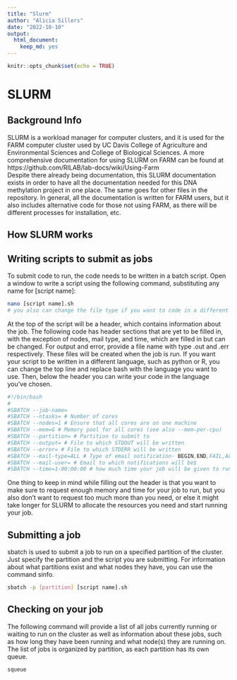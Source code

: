 ```yaml
---
title: "Slurm"
author: "Alicia Sillers"
date: "2022-10-10"
output:
  html_document: 
    keep_md: yes
---
```


```r
knitr::opts_chunk$set(echo = TRUE)
```

# SLURM

## Background Info

SLURM is a workload manager for computer clusters, and it is used for the FARM computer cluster used by UC Davis College of Agriculture and Environmental Sciences and College of Biological Sciences. A more comprehensive documentation for using SLURM on FARM can be found at https://github.com/RILAB/lab-docs/wiki/Using-Farm     
Despite there already being documentation, this SLURM documentation exists in order to have all the documentation needed for this DNA methylation project in one place. The same goes for other files in the repository. In general, all the documentation is written for FARM users, but it also includes alternative code for those not using FARM, as there will be different processes for installation, etc. 

## How SLURM works



## Writing scripts to submit as jobs

To submit code to run, the code needs to be written in a batch script. Open a window to write a script using the following command, substituting any name for [script name]:
```bash
nano [script name].sh
# you also can change the file type if you want to code in a different language. for example, you could write [script name].py for python
```

At the top of the script will be a header, which contains information about the job. The following code has header sections that are yet to be filled in, with the exception of nodes, mail type, and time, which are filled in but can be changed. For output and error, provide a file name with type .out and .err respectively. These files will be created when the job is run. If you want your script to be written in a different language, such as python or R, you can change the top line and replace bash with the language you want to use. Then, below the header you can write your code in the language you've chosen.
```bash
#!/bin/bash
#
#SBATCH --job-name=
#SBATCH --ntasks= # Number of cores
#SBATCH --nodes=1 # Ensure that all cores are on one machine
#SBATCH --mem=G # Memory pool for all cores (see also --mem-per-cpu)
#SBATCH --partition= # Partition to submit to
#SBATCH --output= # File to which STDOUT will be written
#SBATCH --error= # File to which STDERR will be written
#SBATCH --mail-type=ALL # Type of email notification- BEGIN,END,FAIL,ALL
#SBATCH --mail-user= # Email to which notifications will be$
#SBATCH --time=1-00:00:00 # how much time your job will be given to run
```

One thing to keep in mind while filling out the header is that you want to make sure to request enough memory and time for your job to run, but you also don't want to request too much more than you need, or else it might take longer for SLURM to allocate the resources you need and start running your job. 

## Submitting a job

sbatch is used to submit a job to run on a specified partition of the cluster. Just specify the partition and the script you are submitting. For information about what partitions exist and what nodes they have, you can use the command sinfo. 
```bash
sbatch -p [partition] [script name].sh
```

## Checking on your job

The following command will provide a list of all jobs currently running or waiting to run on the cluster as well as information about these jobs, such as how long they have been running and what node(s) they are running on. The list of jobs is organized by partition, as each partition has its own queue. 
```bash
squeue
```

